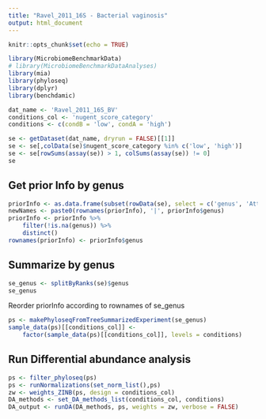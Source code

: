 ```yaml
---
title: "Ravel_2011_16S - Bacterial vaginosis"
output: html_document
---
```


```r
knitr::opts_chunk$set(echo = TRUE)
```

```r
library(MicrobiomeBenchmarkData)
# library(MicrobiomeBenchmarkDataAnalyses)
library(mia)
library(phyloseq)
library(dplyr)
library(benchdamic)
```


```r
dat_name <- 'Ravel_2011_16S_BV'
conditions_col <- 'nugent_score_category'
conditions <- c(condB = 'low', condA = 'high')

se <- getDataset(dat_name, dryrun = FALSE)[[1]]
se <- se[,colData(se)$nugent_score_category %in% c('low', 'high')]
se <- se[rowSums(assay(se)) > 1, colSums(assay(se)) != 0]
se
```

## Get prior Info by genus 

```r
priorInfo <- as.data.frame(subset(rowData(se), select = c('genus', 'Attribute')))
newNames <- paste0(rownames(priorInfo), '|', priorInfo$genus)
priorInfo <- priorInfo %>% 
    filter(!is.na(genus)) %>% 
    distinct()
rownames(priorInfo) <- priorInfo$genus
```

## Summarize by genus

```r
se_genus <- splitByRanks(se)$genus
se_genus
```

Reorder priorInfo according to rownames of se_genus


```r
ps <- makePhyloseqFromTreeSummarizedExperiment(se_genus)
sample_data(ps)[[conditions_col]] <- 
    factor(sample_data(ps)[[conditions_col]], levels = conditions)
```


## Run Differential abundance analysis

```r
ps <- filter_phyloseq(ps)
ps <- runNormalizations(set_norm_list(),ps)
zw <- weights_ZINB(ps, design = conditions_col)
DA_methods <- set_DA_methods_list(conditions_col, conditions)
DA_output <- runDA(DA_methods, ps, weights = zw, verbose = FALSE) 
```

